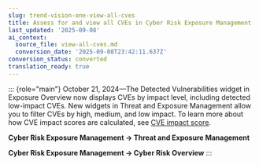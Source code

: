 ```yaml
---
slug: trend-vision-one-view-all-cves
title: Assess for and view all CVEs in Cyber Risk Exposure Management
last_updated: '2025-09-08'
ai_context:
  source_file: view-all-cves.md
  conversion_date: '2025-09-08T23:42:11.637Z'
conversion_status: converted
translation_ready: true
---
```


::: {role="main"}
October 21, 2024—The Detected Vulnerabilities widget in Exposure Overview now displays CVEs by impact level, including detected low-impact CVEs. New widgets in Threat and Exposure Management allow you to filter CVEs by high, medium, and low impact. To learn more about how CVE impact scores are calculated, see [CVE impact score](cve-impact-score.mdx).

**Cyber Risk Exposure Management → Threat and Exposure Management**

**Cyber Risk Exposure Management → Cyber Risk Overview**
:::
